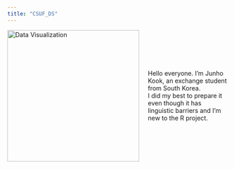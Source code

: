 ```yaml
---
title: "CSUF_DS"
---
```


<div style="display: flex; align-items: center;">
  <img src="IMG_4185.png" alt="Data Visualization" style="width:300px; margin-right: 20px;">
  <p>
    Hello everyone. I'm Junho Kook, an exchange student from South Korea.<br>
    I did my best to prepare it even though it has linguistic barriers and I'm new to the R project.
  </p>
</div>
